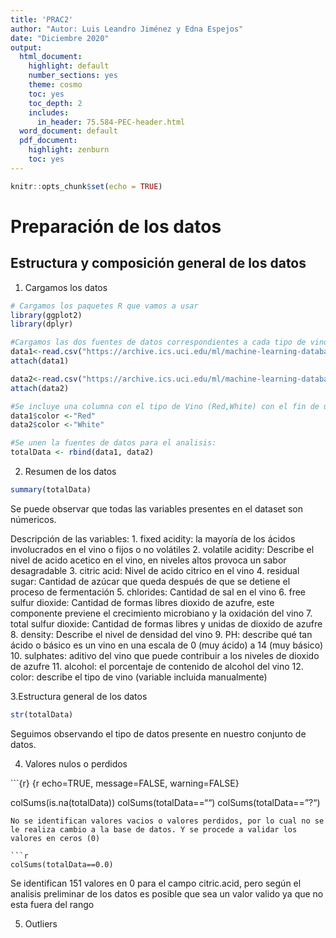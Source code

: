 ---
title: 'PRAC2'
author: "Autor: Luis Leandro Jiménez y Edna Espejos"
date: "Diciembre 2020"
output:
  html_document:
    highlight: default
    number_sections: yes
    theme: cosmo
    toc: yes
    toc_depth: 2
    includes:
      in_header: 75.584-PEC-header.html
  word_document: default
  pdf_document:
    highlight: zenburn
    toc: yes
---

```{r setup, include=FALSE}
knitr::opts_chunk$set(echo = TRUE)
```

# Preparación de los datos


## Estructura y composición general de los datos

1. Cargamos los datos

```{r echo=TRUE, message=FALSE, warning=FALSE}
# Cargamos los paquetes R que vamos a usar
library(ggplot2)
library(dplyr)

#Cargamos las dos fuentes de datos correspondientes a cada tipo de vino de manera independiente
data1<-read.csv("https://archive.ics.uci.edu/ml/machine-learning-databases/wine-quality/winequality-red.csv",header=TRUE,sep=";")
attach(data1)

data2<-read.csv("https://archive.ics.uci.edu/ml/machine-learning-databases/wine-quality/winequality-white.csv",header=TRUE,sep=";")
attach(data2)

#Se incluye una columna con el tipo de Vino (Red,White) con el fin de unificar las fuentes y poder diferenciar los vinos
data1$color <-"Red"
data2$color <-"White"

#Se unen la fuentes de datos para el analisis:
totalData <- rbind(data1, data2)

```


2. Resumen de los datos 

```{r echo=TRUE, message=FALSE, warning=FALSE}

summary(totalData)
```

Se puede observar que todas las variables presentes en el dataset son númericos.

Descripción de las variables:
1. fixed acidity: la mayoría de los ácidos involucrados en el vino o fijos o no volátiles
2. volatile acidity: Describe el nivel de acido acetico en el vino, en niveles altos provoca un sabor desagradable
3. citric acid: Nivel de acido citrico en el vino
4. residual sugar: Cantidad de azúcar que queda después de que se detiene el proceso de fermentación
5. chlorides: Cantidad de sal en el vino
6. free sulfur dioxide: Cantidad de formas libres dioxido de azufre, este componente previene el crecimiento microbiano y la oxidación del vino
7. total sulfur dioxide: Cantidad de formas libres y unidas de dioxido de azufre
8. density: Describe el nivel de densidad del vino
9. PH: describe qué tan ácido o básico es un vino en una escala de 0 (muy ácido) a 14 (muy básico)
10. sulphates: aditivo del vino que puede contribuir a los niveles de dioxido de azufre
11. alcohol: el porcentaje de contenido de alcohol del vino
12. color: describe el tipo de vino (variable incluida manualmente)


3.Estructura general de los datos

```{r echo=TRUE, message=FALSE, warning=FALSE}

str(totalData)
```


Seguimos observando el tipo de datos presente en nuestro conjunto de datos.


4. Valores nulos o perdidos

```{r} {r echo=TRUE, message=FALSE, warning=FALSE}

colSums(is.na(totalData))
colSums(totalData=="")
colSums(totalData=="?")

```
No se identifican valores vacios o valores perdidos, por lo cual no se le realiza cambio a la base de datos. Y se procede a validar los valores en ceros (0)

```{r}

colSums(totalData==0.0)

```
Se identifican 151 valores en 0 para el campo citric.acid, pero según el analisis preliminar de los datos es posible que sea un valor valido ya que no esta fuera del rango

5. Outliers




